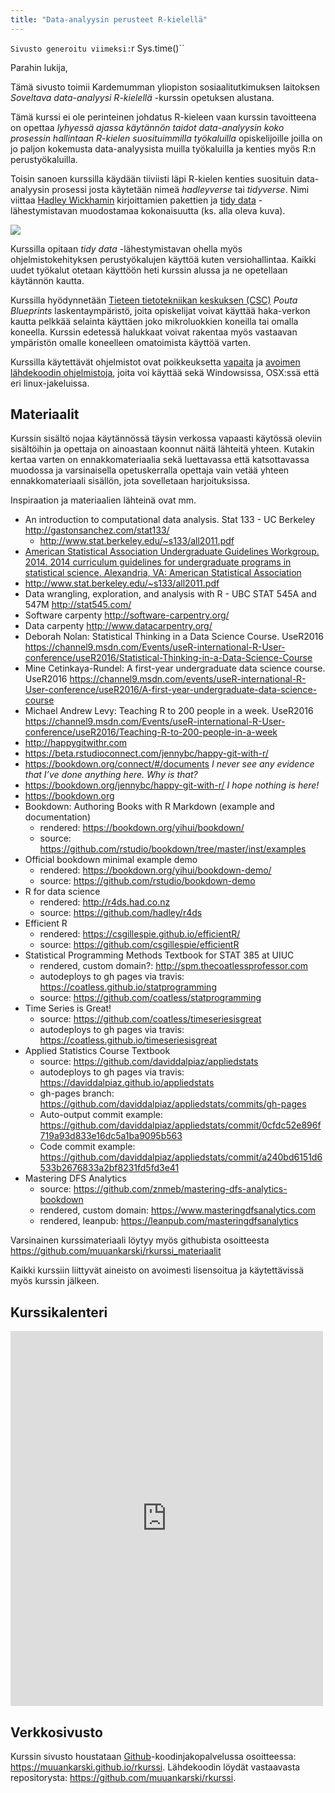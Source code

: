 ```yaml
---
title: "Data-analyysin perusteet R-kielellä"
---
```


`Sivusto generoitu viimeksi: `r Sys.time()``

Parahin lukija, 

Tämä sivusto toimii Kardemumman yliopiston sosiaalitutkimuksen laitoksen *Soveltava data-analyysi R-kielellä* -kurssin opetuksen alustana. 

Tämä kurssi ei ole perinteinen johdatus R-kieleen vaan kurssin tavoitteena on opettaa *lyhyessä ajassa käytännön taidot data-analyysin koko prosessin hallintaan R-kielen suosituimmilla työkaluilla* opiskelijoille joilla on jo paljon kokemusta data-analyysista muilla työkaluilla ja kenties myös R:n perustyökaluilla.

Toisin sanoen kurssilla käydään tiiviisti läpi R-kielen kenties suosituin data-analyysin prosessi josta käytetään nimeä  *hadleyverse* tai *tidyverse*. Nimi viittaa [Hadley Wickhamin](http://hadley.nz/)  kirjoittamien pakettien ja [tidy data](https://cran.r-project.org/web/packages/tidyr/vignettes/tidy-data.html) -lähestymistavan muodostamaa kokonaisuutta (ks. alla oleva kuva).

![](graphics/wickham_cycle.png)

Kurssilla opitaan *tidy data* -lähestymistavan ohella myös ohjelmistokehityksen perustyökalujen käyttöä kuten versiohallintaa. Kaikki uudet työkalut otetaan käyttöön heti kurssin alussa ja ne opetellaan käytännön kautta. 


Kurssilla hyödynnetään [Tieteen tietotekniikan keskuksen (CSC)](http://csc,fi) *Pouta Blueprints*  laskentaympäristö, joita opiskelijat voivat käyttää haka-verkon kautta pelkkää selainta käyttäen joko mikroluokkien koneilla tai omalla koneella. Kurssin edetessä halukkaat voivat rakentaa myös vastaavan ympäristön omalle koneelleen omatoimista käyttöä varten.

Kurssilla käytettävät ohjelmistot ovat poikkeuksetta [vapaita](https://fi.wikipedia.org/wiki/Vapaa_ohjelmisto) ja [avoimen lähdekoodin ohjelmistoja](https://fi.wikipedia.org/wiki/Avoin_l%C3%A4hdekoodi), joita voi käyttää sekä Windowsissa, OSX:ssä että eri linux-jakeluissa.

## Materiaalit

Kurssin sisältö nojaa käytännössä täysin verkossa vapaasti käytössä oleviin sisältöihin ja opettaja on ainoastaan koonnut näitä lähteitä yhteen. Kutakin kertaa varten on ennakkomateriaalia sekä luettavassa että katsottavassa muodossa ja varsinaisella opetuskerralla opettaja vain vetää yhteen ennakkomateriaali sisällön, jota sovelletaan harjoituksissa.

Inspiraation ja materiaalien lähteinä ovat mm.

- An introduction to computational data analysis. Stat 133 - UC Berkeley <http://gastonsanchez.com/stat133/>
    - <http://www.stat.berkeley.edu/~s133/all2011.pdf>
- [American Statistical Association Undergraduate Guidelines Workgroup. 2014. 2014 curriculum guidelines for undergraduate programs in statistical science. Alexandria, VA: American Statistical Association](http://www.amstat.org/education/pdfs/guidelines2014-11-15.pdf)
- <http://www.stat.berkeley.edu/~s133/all2011.pdf>
- Data wrangling, exploration, and analysis with R - UBC STAT 545A and 547M <http://stat545.com/>
- Software carpenty <http://software-carpentry.org/>
- Data carpenty <http://www.datacarpentry.org/>
- Deborah Nolan: Statistical Thinking in a Data Science Course. UseR2016 <https://channel9.msdn.com/Events/useR-international-R-User-conference/useR2016/Statistical-Thinking-in-a-Data-Science-Course>
- Mine Cetinkaya-Rundel: A first-year undergraduate data science course. UseR2016 <https://channel9.msdn.com/events/useR-international-R-User-conference/useR2016/A-first-year-undergraduate-data-science-course>
- Michael Andrew Levy: Teaching R to 200 people in a week. UseR2016 <https://channel9.msdn.com/Events/useR-international-R-User-conference/useR2016/Teaching-R-to-200-people-in-a-week>
* <http://happygitwithr.com>
* <https://beta.rstudioconnect.com/jennybc/happy-git-with-r/>
* <https://bookdown.org/connect/#/documents> *I never see any evidence that I've done anything here. Why is that?*
* <https://bookdown.org/jennybc/happy-git-with-r/> *I hope nothing is here!*
* <https://bookdown.org>
* Bookdown: Authoring Books with R Markdown (example and documentation)
    - rendered: <https://bookdown.org/yihui/bookdown/>
    - source: <https://github.com/rstudio/bookdown/tree/master/inst/examples>
* Official bookdown minimal example demo
    - rendered: <https://bookdown.org/yihui/bookdown-demo/>
    - source: <https://github.com/rstudio/bookdown-demo>
* R for data science
    - rendered: <http://r4ds.had.co.nz>
    - source: <https://github.com/hadley/r4ds>
* Efficient R
    - rendered: <https://csgillespie.github.io/efficientR/>
    - source: <https://github.com/csgillespie/efficientR>
* Statistical Programming Methods Textbook for STAT 385 at UIUC
    - rendered, custom domain?: <http://spm.thecoatlessprofessor.com>
    - autodeploys to gh pages via travis: <https://coatless.github.io/statprogramming>
    - source: <https://github.com/coatless/statprogramming>
* Time Series is Great!
    - source: <https://github.com/coatless/timeseriesisgreat>
    - autodeploys to gh pages via travis: <https://coatless.github.io/timeseriesisgreat>    
* Applied Statistics Course Textbook
    - source: <https://github.com/daviddalpiaz/appliedstats>
    - autodeploys to gh pages via travis: <https://daviddalpiaz.github.io/appliedstats>
    - gh-pages branch: <https://github.com/daviddalpiaz/appliedstats/commits/gh-pages>
    - Auto-output commit example: <https://github.com/daviddalpiaz/appliedstats/commit/0cfdc52e896f719a93d833e16dc5a1ba9095b563>
    - Code commit example: <https://github.com/daviddalpiaz/appliedstats/commit/a240bd6151d6533b2676833a2bf8231fd5fd3e41>
* Mastering DFS Analytics
    - source: <https://github.com/znmeb/mastering-dfs-analytics-bookdown>
    - rendered, custom domain: <https://www.masteringdfsanalytics.com>
    - rendered, leanpub: <https://leanpub.com/masteringdfsanalytics>



Varsinainen kurssimateriaali löytyy myös githubista osoitteesta <https://github.com/muuankarski/rkurssi_materiaalit>

Kaikki kurssiin liittyvät aineisto on avoimesti lisensoitua ja käytettävissä myös kurssin jälkeen.

## Kurssikalenteri


<iframe src="https://calendar.google.com/calendar/embed?mode=AGENDA&amp;height=600&amp;wkst=1&amp;bgcolor=%23FFFFFF&amp;src=rbarcmn1t5ci5endg3phndkc5c%40group.calendar.google.com&amp;color=%2323164E&amp;ctz=Europe%2FHelsinki" style="border-width:0" width="500" height="600" frameborder="0" scrolling="no"></iframe>

## Verkkosivusto

Kurssin sivusto houstataan [Github](https://github.com/)-koodinjakopalvelussa osoitteessa: <https://muuankarski.github.io/rkurssi>. Lähdekoodin löydät vastaavasta repositorysta: <https://github.com/muuankarski/rkurssi>.

